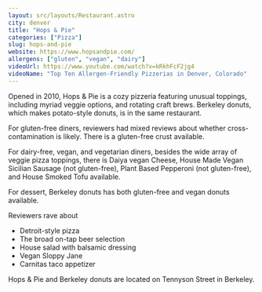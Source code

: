 ```yaml
---
layout: src/layouts/Restaurant.astro
city: denver
title: "Hops & Pie"
categories: ["Pizza"]
slug: hops-and-pie
website: https://www.hopsandpie.com/
allergens: ["gluten", "vegan", "dairy"]
videoUrl: https://www.youtube.com/watch?v=kRkhFcF2jg4
videoName: "Top Ten Allergen-Friendly Pizzerias in Denver, Colorado"
---
```


Opened in 2010, Hops & Pie is a cozy pizzeria featuring unusual toppings, including myriad veggie options, and rotating craft brews. Berkeley donuts, which makes potato-style donuts, is in the same restaurant.

For gluten-free diners, reviewers had mixed reviews about whether cross-contamination is likely. There is a gluten-free crust available.

For dairy-free, vegan, and vegetarian diners, besides the wide array of veggie pizza toppings, there is Daiya vegan Cheese, House Made Vegan Sicilian Sausage (not gluten-free), Plant Based Pepperoni (not gluten-free), and House Smoked Tofu available.

For dessert, Berkeley donuts has both gluten-free and vegan donuts available.

Reviewers rave about
* Detroit-style pizza
* The broad on-tap beer selection
* House salad with balsamic dressing
* Vegan Sloppy Jane
* Carnitas taco appetizer

Hops & Pie and Berkeley donuts are located on Tennyson Street in Berkeley.
